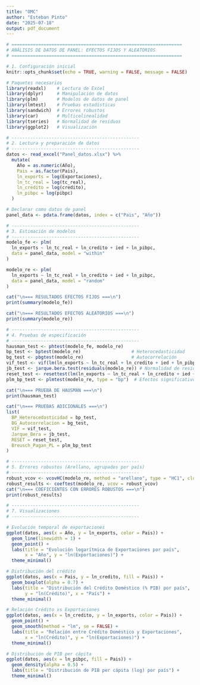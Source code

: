 ---
title: "OMC"
author: "Esteban Pinto"
date: "2025-07-18"
output: pdf_document
---

```{r}
# ================================================================
# ANÁLISIS DE DATOS DE PANEL: EFECTOS FIJOS Y ALEATORIOS
# ================================================================

# 1. Configuración inicial
knitr::opts_chunk$set(echo = TRUE, warning = FALSE, message = FALSE)

# Paquetes necesarios
library(readxl)    # Lectura de Excel
library(dplyr)     # Manipulación de datos
library(plm)       # Modelos de datos de panel
library(lmtest)    # Pruebas estadísticas
library(sandwich)  # Errores robustos
library(car)       # Multicolinealidad
library(tseries)   # Normalidad de residuos
library(ggplot2)   # Visualización
```


```{r}
# ------------------------------------------------
# 2. Lectura y preparación de datos
# ------------------------------------------------
datos <- read_excel("Panel_datos.xlsx") %>%
  mutate(
    Año = as.numeric(Año),
    Pais = as.factor(Pais),
    ln_exports = log(Exportaciones),
    ln_tc_real = log(tc_real),
    ln_credito = log(credito),
    ln_pibpc = log(pibpc)
  )

# Declarar como datos de panel
panel_data <- pdata.frame(datos, index = c("Pais", "Año"))
```


```{r}
# ------------------------------------------------
# 3. Estimación de modelos
# ------------------------------------------------
modelo_fe <- plm(
  ln_exports ~ ln_tc_real + ln_credito + ied + ln_pibpc,
  data = panel_data, model = "within"
)

modelo_re <- plm(
  ln_exports ~ ln_tc_real + ln_credito + ied + ln_pibpc,
  data = panel_data, model = "random"
)

cat("\n=== RESULTADOS EFECTOS FIJOS ===\n")
print(summary(modelo_fe))

cat("\n=== RESULTADOS EFECTOS ALEATORIOS ===\n")
print(summary(modelo_re))
```


```{r}
# ------------------------------------------------
# 4. Pruebas de especificación
# ------------------------------------------------
hausman_test <- phtest(modelo_fe, modelo_re)
bp_test <- bptest(modelo_re)                   # Heterocedasticidad
bg_test <- pbgtest(modelo_re)                  # Autocorrelación
vif_test <- vif(lm(ln_exports ~ ln_tc_real + ln_credito + ied + ln_pibpc, data = datos))
jb_test <- jarque.bera.test(residuals(modelo_re)) # Normalidad de residuos
reset_test <- resettest(lm(ln_exports ~ ln_tc_real + ln_credito + ied + ln_pibpc, data = datos))
plm_bp_test <- plmtest(modelo_re, type = "bp")  # Efectos significativos

cat("\n=== PRUEBA DE HAUSMAN ===\n")
print(hausman_test)

cat("\n=== PRUEBAS ADICIONALES ===\n")
list(
  BP_Heterocedasticidad = bp_test,
  BG_Autocorrelacion = bg_test,
  VIF = vif_test,
  Jarque_Bera = jb_test,
  RESET = reset_test,
  Breusch_Pagan_PL = plm_bp_test
)
```


```{r}
# ------------------------------------------------
# 5. Errores robustos (Arellano, agrupados por país)
# ------------------------------------------------
robust_vcov <- vcovHC(modelo_re, method = "arellano", type = "HC1", cluster = "group")
robust_results <- coeftest(modelo_re, vcov = robust_vcov)
cat("\n=== COEFICIENTES CON ERRORES ROBUSTOS ===\n")
print(robust_results)
```
```{r}
# ------------------------------------------------
# 7. Visualizaciones
# ------------------------------------------------

# Evolución temporal de exportaciones
ggplot(datos, aes(x = Año, y = ln_exports, color = Pais)) +
  geom_line(linewidth = 1) +
  geom_point() +
  labs(title = "Evolución logarítmica de Exportaciones por país",
       x = "Año", y = "ln(Exportaciones)") +
  theme_minimal()

# Distribución del crédito
ggplot(datos, aes(x = Pais, y = ln_credito, fill = Pais)) +
  geom_boxplot(alpha = 0.7) +
  labs(title = "Distribución del Crédito Doméstico (% PIB) por país",
       y = "ln(Crédito)", x = "País") +
  theme_minimal()

# Relación Crédito vs Exportaciones
ggplot(datos, aes(x = ln_credito, y = ln_exports, color = Pais)) +
  geom_point() +
  geom_smooth(method = "lm", se = FALSE) +
  labs(title = "Relación entre Crédito Doméstico y Exportaciones",
       x = "ln(Crédito)", y = "ln(Exportaciones)") +
  theme_minimal()

# Distribución de PIB per cápita
ggplot(datos, aes(x = ln_pibpc, fill = Pais)) +
  geom_density(alpha = 0.5) +
  labs(title = "Distribución de PIB per cápita (log) por país") +
  theme_minimal()

```











